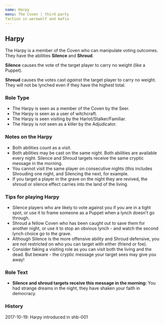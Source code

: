 ```yaml
---
name: Harpy
menu: The Coven | third party
faction in werewolf and mafia
---
```


## Harpy

The Harpy is a member of the Coven who can manipulate voting outcomes.
They have the abilities **Silence** and **Shroud**.

**Silence** causes the vote of the target player to carry no weight
(like a Puppet).

**Shroud** causes the votes cast *against* the target player to carry no
weight. They will not be lynched even if they have the highest total.

### Role Type

  - The Harpy is seen as a member of the Coven by the Seer.
  - The Harpy is seen as a user of witchcraft.
  - The Harpy is seen visiting by the Harlot/Stalker/Familiar.
  - The Harpy is not seen as a killer by the Adjudicator.

### Notes on the Harpy

  - Both abilities count as a visit.
  - Both abilities may be cast on the same night. Both abilities are
    available every night. Silence and Shroud targets receive the same
    cryptic message in the morning.
  - You cannot visit the same player on consecutive nights (this
    includes Shrouding one night, and Silencing the next, for example.
  - If you target a player in the grave on the night they are revived,
    the shroud or silence effect carries into the land of the living.

### Tips for playing Harpy

  - Silence players who are likely to vote against you if you are in a
    tight spot, or use it to frame someone as a Puppet when a lynch
    doesn't go through.
  - Shroud a fellow Coven who has been caught out to save them for
    another night, or use it to stop an obvious lynch - and watch the
    second lynch choice go to the grave.
  - Although Silence is the more offensive ability and Shroud defensive,
    you are not restricted on who you can target with either (friend or
    foe).
  - Consider faking a visiting role as you can visit both the living and
    the dead. But beware - the cryptic message your target sees may give
    you away\!

### Role Text

  - **Silence and shroud targets receive this message in the morning:**
    You had strange dreams in the night, they have shaken your faith in
    democracy.

### History

2017-10-19: Harpy introduced in shb-001
